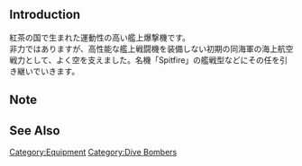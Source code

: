 {{EquipmentInfo|248}}

==Introduction==
紅茶の国で生まれた運動性の高い艦上爆撃機です。<br>
非力ではありますが、高性能な艦上戦闘機を装備しない初期の同海軍の海上航空戦力として、よく空を支えました。名機「Spitfire」の艦戦型などにその任を引き継いでいきます。

==Note==


==See Also==
{{Equipmentlist}}
[[Category:Equipment]]
[[Category:Dive Bombers]]